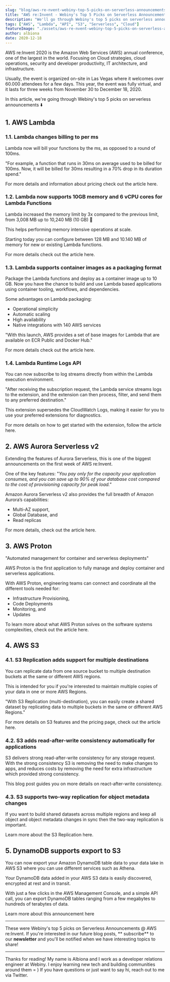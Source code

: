 ```yaml
---
slug: "blog/aws-re-nvent-webiny-top-5-picks-on-serverless-announcements"
title: "AWS re:Invent - Webiny's Top 5 Picks on Serverless Announcements"
description: "We'll go through Webiny's top 5 picks on serverless announcements @ AWS re:Invent!"
tags: ["AWS", "Lambda", "API", "S3", "Serverless", "Cloud"]
featureImage: "./assets/aws-re-nvent-webiny-top-5-picks-on-serverless-announcements/image.png"
author: albiona
date: 2020-12-18
---
```


AWS re:Invent 2020 is the Amazon Web Services (AWS) annual conference, one of the largest in the world. Focusing on Cloud strategies, cloud operations, security and developer productivity, IT architecture, and infrastructure.

Usually, the event is organized on-site in Las Vegas where it welcomes over 60.000 attendees for a few days. This year, the event was fully virtual, and it lasts for three weeks from November 30 to December 18, 2020.

In this article, we're going through Webiny's top 5 picks on serverless announcements ⬇️

## 1. AWS Lambda

### 1.1. Lambda changes billing to per ms

Lambda now will bill your functions by the ms, as opposed to a round of 100ms.

"For example, a function that runs in 30ms on average used to be billed for 100ms. Now, it will be billed for 30ms resulting in a 70% drop in its duration spend."

For more details and information about pricing check out the article <ExternalLink href="https://aws.amazon.com/about-aws/whats-new/2020/12/aws-lambda-changes-duration-billing-granularity-from-100ms-to-1ms/">here</ExternalLink>.

### 1.2. Lambda now supports 10GB memory and 6 vCPU cores for Lambda Functions

Lambda increased the memory limit by 3x compared to the previous limit, from 3,008 MB up to 10,240 MB (10 GB) 🚀

This helps performing memory intensive operations at scale.

Starting today you can configure between 128 MB and 10.140 MB of memory for new or existing Lambda functions.

For more details check out the article <ExternalLink href="https://aws.amazon.com/about-aws/whats-new/2020/12/aws-lambda-supports-10gb-memory-6-vcpu-cores-lambda-functions/">here</ExternalLink>.

### 1.3. Lambda supports container images as a packaging format

Package the Lambda functions and deploy as a container image up to 10 GB. Now you have the chance to build and use Lambda based applications using container tooling, workflows, and dependencies.

Some advantages on Lambda packaging:

- Operational simplicity
- Automatic scaling
- High availability
- Native integrations with 140 AWS services

"With this launch, AWS provides a set of base images for Lambda that are available on ECR Public and Docker Hub."

For more details check out the article <ExternalLink href="https://aws.amazon.com/about-aws/whats-new/2020/12/aws-lambda-now-supports-container-images-as-a-packaging-format/">here</ExternalLink>.

### 1.4. Lambda Runtime Logs API

You can now subscribe to log streams directly from within the Lambda execution environment.

"After receiving the subscription request, the Lambda service streams logs to the extension, and the extension can then process, filter, and send them to any preferred destination."

This extension supersedes the CloudWatch Logs, making it easier for you to use your preferred extensions for diagnostics.

For more details on how to get started with the extension, follow the article <ExternalLink href="https://aws.amazon.com/blogs/compute/using-aws-lambda-extensions-to-send-logs-to-custom-destinations/">here</ExternalLink>.

## 2. AWS Aurora Serverless v2

Extending the features of Aurora Serverless, this is one of the biggest announcements on the first week of AWS re:Invent.

One of the key features: "_You pay only for the capacity your application consumes, and you can save up to 90% of your database cost compared to the cost of provisioning capacity for peak load."_

Amazon Aurora Serverless v2 also provides the full breadth of Amazon Aurora’s capabilities:

- Multi-AZ support,
- Global Database, and
- Read replicas

For more details, check out the article <ExternalLink href="https://aws.amazon.com/about-aws/whats-new/2020/12/introducing-the-next-version-of-amazon-aurora-serverless-in-preview/">here</ExternalLink>.

## 3. AWS Proton

"Automated management for container and serverless deployments"

AWS Proton is the first application to fully manage and deploy container and serverless applications.

With AWS Proton, engineering teams can connect and coordinate all the different tools needed for:

- Infrastructure Provisioning,
- Code Deployments
- Monitoring, and
- Updates

To learn more about what AWS Proton solves on the software systems complexities, check out the article <ExternalLink href="https://aws.amazon.com/proton/">here</ExternalLink>.

## 4. AWS S3

### 4.1. S3 Replication adds support for multiple destinations

You can replicate data from one source bucket to multiple destination buckets at the same or different AWS regions.

This is intended for you if you're interested to maintain multiple copies of your data in one or more AWS Regions.

"With S3 Replication (multi-destination), you can easily create a shared dataset by replicating data to multiple buckets in the same or different AWS Regions."

For more details on S3 features and the pricing page, check out the article <ExternalLink href="https://aws.amazon.com/s3/pricing/">here</ExternalLink>.

### 4.2. S3 adds read-after-write consistency automatically for applications

S3 delivers strong read-after-write consistency for any storage request. With the strong consistency S3 is removing the need to make changes to apps, and reduces costs by removing the need for extra infrastructure which provided strong consistency.

This <ExternalLink href="https://aws.amazon.com/blogs/aws/amazon-s3-update-strong-read-after-write-consistency/">blog post</ExternalLink> guides you on more details on react-after-write consistency.

### 4.3. S3 supports two-way replication for object metadata changes

If you want to build shared datasets across multiple regions and keep all object and object metadata changes in sync then the two-way replication is important.

Learn more about the S3 Replication <ExternalLink href="https://aws.amazon.com/s3/features/replication/">here</ExternalLink>.

## 5. DynamoDB supports export to S3

You can now export your Amazon DynamoDB table data to your data lake in AWS S3 where you can use different services such as Athena.

Your DynamoDB data added in your AWS S3 data is easily discovered, encrypted at rest and in transit.

With just a few clicks in the AWS Management Console, and a simple API call, you can export DynamoDB tables ranging from a few megabytes to hundreds of terabytes of data.

Learn more about this announcement <ExternalLink href="https://aws.amazon.com/about-aws/whats-new/2020/11/now-you-can-export-your-amazon-dynamodb-table-data-to-your-data-lake-in-amazon-s3-to-perform-analytics-at-any-scale/">here</ExternalLink>

---

These were Webiny's top 5 picks on Serverless Announcements @ AWS re:Invent. If you're interested in our future blog posts, ** <ExternalLink href="https://landing.mailerlite.com/webforms/landing/g9f1i1">subscribe</ExternalLink>** to our **newsletter** and you'll be notified when we have interesting topics to share!

---

Thanks for reading! My name is <ExternalLink href="https://twitter.com/albionaitoh">Albiona</ExternalLink> and I work as a developer relations engineer at <ExternalLink href="https://www.webiny.com/">Webiny</ExternalLink>. I enjoy learning new tech and building communities around them = ) If you have questions or just want to say hi, reach out to me via <ExternalLink href="https://twitter.com/albionaitoh">Twitter</ExternalLink>.
